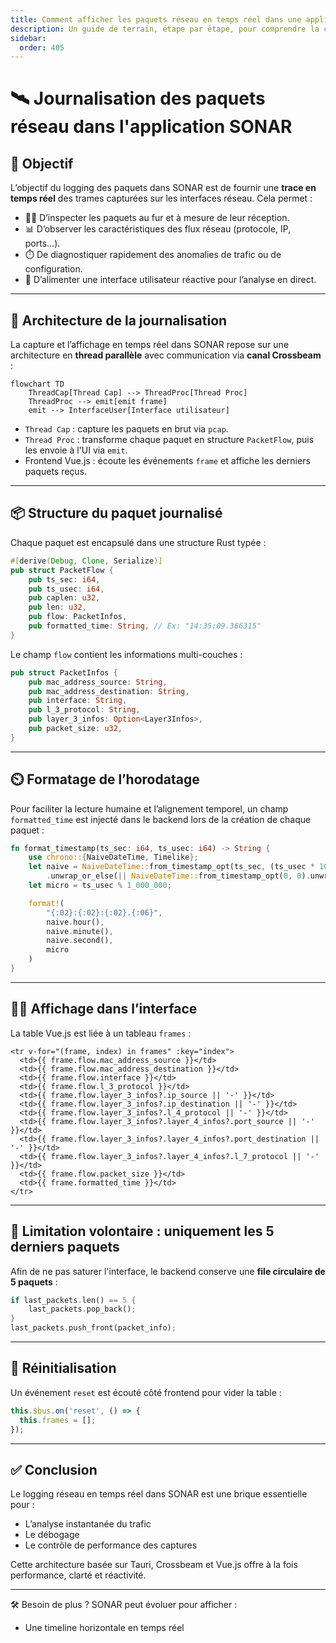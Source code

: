 ```yaml
---
title: Comment afficher les paquets réseau en temps réel dans une application Tauri
description: Un guide de terrain, étape par étape, pour comprendre la construction d'une fonction de logging des paquets dans une application Tauri.
sidebar:
  order: 405
---
```


# 🛰️ Journalisation des paquets réseau dans l'application SONAR

## 📌 Objectif

L’objectif du logging des paquets dans SONAR est de fournir une **trace en temps réel** des trames capturées sur les interfaces réseau. Cela permet :

- 🕵️‍♂️ D’inspecter les paquets au fur et à mesure de leur réception.
- 📊 D’observer les caractéristiques des flux réseau (protocole, IP, ports...).
- ⏱️ De diagnostiquer rapidement des anomalies de trafic ou de configuration.
- 🧠 D’alimenter une interface utilisateur réactive pour l’analyse en direct.

---

## 🧱 Architecture de la journalisation

La capture et l’affichage en temps réel dans SONAR repose sur une architecture en **thread parallèle** avec communication via **canal Crossbeam** :

```mermaid
flowchart TD
    ThreadCap[Thread Cap] --> ThreadProc[Thread Proc]
    ThreadProc --> emit[emit frame]
    emit --> InterfaceUser[Interface utilisateur]
```

* `Thread Cap` : capture les paquets en brut via `pcap`.
* `Thread Proc` : transforme chaque paquet en structure `PacketFlow`, puis les envoie à l'UI via `emit`.
* Frontend Vue.js : écoute les événements `frame` et affiche les derniers paquets reçus.

---

## 📦 Structure du paquet journalisé

Chaque paquet est encapsulé dans une structure Rust typée :

```rust
#[derive(Debug, Clone, Serialize)]
pub struct PacketFlow {
    pub ts_sec: i64,
    pub ts_usec: i64,
    pub caplen: u32,
    pub len: u32,
    pub flow: PacketInfos,
    pub formatted_time: String, // Ex: "14:35:09.366315"
}
```

Le champ `flow` contient les informations multi-couches :

```rust
pub struct PacketInfos {
    pub mac_address_source: String,
    pub mac_address_destination: String,
    pub interface: String,
    pub l_3_protocol: String,
    pub layer_3_infos: Option<Layer3Infos>,
    pub packet_size: u32,
}
```

---

## ⏲️ Formatage de l’horodatage

Pour faciliter la lecture humaine et l’alignement temporel, un champ `formatted_time` est injecté dans le backend lors de la création de chaque paquet :

```rust
fn format_timestamp(ts_sec: i64, ts_usec: i64) -> String {
    use chrono::{NaiveDateTime, Timelike};
    let naive = NaiveDateTime::from_timestamp_opt(ts_sec, (ts_usec * 1000) as u32)
        .unwrap_or_else(|| NaiveDateTime::from_timestamp_opt(0, 0).unwrap());
    let micro = ts_usec % 1_000_000;

    format!(
        "{:02}:{:02}:{:02}.{:06}",
        naive.hour(),
        naive.minute(),
        naive.second(),
        micro
    )
}
```

---

## 🧑‍💻 Affichage dans l’interface

La table Vue.js est liée à un tableau `frames` :

```vue
<tr v-for="(frame, index) in frames" :key="index">
  <td>{{ frame.flow.mac_address_source }}</td>
  <td>{{ frame.flow.mac_address_destination }}</td>
  <td>{{ frame.flow.interface }}</td>
  <td>{{ frame.flow.l_3_protocol }}</td>
  <td>{{ frame.flow.layer_3_infos?.ip_source || '-' }}</td>
  <td>{{ frame.flow.layer_3_infos?.ip_destination || '-' }}</td>
  <td>{{ frame.flow.layer_3_infos?.l_4_protocol || '-' }}</td>
  <td>{{ frame.flow.layer_3_infos?.layer_4_infos?.port_source || '-' }}</td>
  <td>{{ frame.flow.layer_3_infos?.layer_4_infos?.port_destination || '-' }}</td>
  <td>{{ frame.flow.layer_3_infos?.layer_4_infos?.l_7_protocol || '-' }}</td>
  <td>{{ frame.flow.packet_size }}</td>
  <td>{{ frame.formatted_time }}</td>
</tr>
```

---

## 🛑 Limitation volontaire : uniquement les 5 derniers paquets

Afin de ne pas saturer l'interface, le backend conserve une **file circulaire de 5 paquets** :

```rust
if last_packets.len() == 5 {
    last_packets.pop_back();
}
last_packets.push_front(packet_info);
```

---

## 🔄 Réinitialisation

Un événement `reset` est écouté côté frontend pour vider la table :

```js
this.$bus.on('reset', () => {
  this.frames = [];
});
```

---

## ✅ Conclusion

Le logging réseau en temps réel dans SONAR est une brique essentielle pour :

* L’analyse instantanée du trafic
* Le débogage
* Le contrôle de performance des captures

Cette architecture basée sur Tauri, Crossbeam et Vue.js offre à la fois performance, clarté et réactivité.

---

🛠️ Besoin de plus ?
SONAR peut évoluer pour afficher :

* Une timeline horizontale en temps réel

